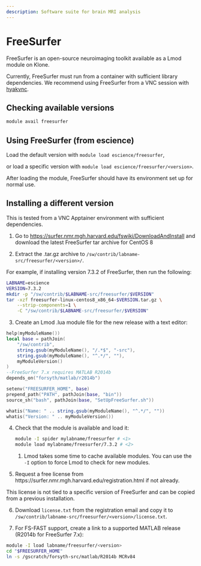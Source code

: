 ```yaml
---
description: Software suite for brain MRI analysis
---
```

# FreeSurfer

FreeSurfer is an open-source neuroimaging toolkit available as a Lmod module on Klone.

::: callout-important
Currently, FreeSurfer must run from a container with sufficient library dependencies. We recommend using FreeSurfer from a VNC session with [hyakvnc](/docs/start/hyakvnc.qmd).
:::

## Checking available versions

``` bash
module avail freesurfer
```

## Using FreeSurfer (from escience)

Load the default version with `module load escience/freesurfer`,

or load a specific version with `module load escience/freesurfer/<version>`.

After loading the module, FreeSurfer should have its environment set up for normal use.

## Installing a different version

::: callout-note
This is tested from a VNC Apptainer environment with sufficient dependencies.
:::

<!-- TODO: provide steps to prepare Apptainer environment to run installer. -->

(@)  Go to <https://surfer.nmr.mgh.harvard.edu/fswiki/DownloadAndInstall> and download the latest FreeSurfer tar archive for CentOS 8

(@)  Extract the .tar.gz archive to `/sw/contrib/labname-src/freesurfer/<version>/`.

For example, if installing version 7.3.2 of FreeSurfer, then run the following:

``` bash
LABNAME=escience
VERSION=7.3.2
mkdir -p "/sw/contrib/$LABNAME-src/freesurfer/$VERSION"
tar -xzf freesurfer-linux-centos8_x86_64-$VERSION.tar.gz \
    --strip-components=1 \
    -C "/sw/contrib/$LABNAME-src/freesurfer/$VERSION"
```

(@)  Create an Lmod .lua module file for the new release with a text editor:

``` .lua
help(myModuleName())
local base = pathJoin(
	"/sw/contrib",
	string.gsub(myModuleName(), "/.*$", "-src"),
	string.gsub(myModuleName(), "^.*/", ""),
	myModuleVersion()
)
--FreeSurfer 7.x requires MATLAB R2014b
depends_on("forsyth/matlab/r2014b")

setenv("FREESURFER_HOME", base)
prepend_path("PATH", pathJoin(base, "bin"))
source_sh("bash", pathJoin(base, "SetUpFreeSurfer.sh"))

whatis("Name: " .. string.gsub(myModuleName(), "^.*/", ""))
whatis("Version: " .. myModuleVersion())
```

(@) Check that the module is available and load it:
    
	``` .bash
	module -I spider mylabname/freesurfer # <1>
	module load mylabname/freesurfer/7.3.2 # <2>
	```
	1. Lmod takes some time to cache available modules. You can use the `-I` option to force Lmod to check for new modules.

(@)  Request a free license from https://surfer.nmr.mgh.harvard.edu/registration.html if not already.

::: callout-note
This license is not tied to a specific version of FreeSurfer and can be copied from a previous installation.
:::

(@)  Download `license.txt` from the registration email and copy it to `/sw/contrib/labname-src/freesurfer/<version>/license.txt`.

(@)  For FS-FAST support, create a link to a supported MATLAB release (R2014b for FreeSurfer 7.x):

``` bash
module -I load labname/freesurfer/<version>
cd "$FREESURFER_HOME"
ln -s /gscratch/forsyth-src/matlab/R2014b MCRv84
```
